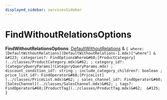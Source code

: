 ```yaml
---
displayed_sidebar: servicesSidebar
---
```



# FindWithoutRelationsOptions

 **FindWithoutRelationsOptions**: [DefaultWithoutRelations](DefaultWithoutRelations-1.mdx) & ``{ where: [DefaultWithoutRelations](DefaultWithoutRelations-1.mdx)["where"] & &#123; categories?: FindOptionsWhere&#60;[ProductCategory](../classes/ProductCategory.mdx)&#62; ; category_id?: [CategoryQueryParams](CategoryQueryParams.mdx) ; discount_condition_id?: string ; include_category_children?: boolean ; price_list_id?: FindOperator&#60;[PriceList](../classes/PriceList.mdx)&#62; ; sales_channel_id?: FindOperator&#60;[SalesChannel](../classes/SalesChannel.mdx)&#62; ; tags?: FindOperator&#60;[ProductTag](../classes/ProductTag.mdx)&#62;  &#125;  }``
